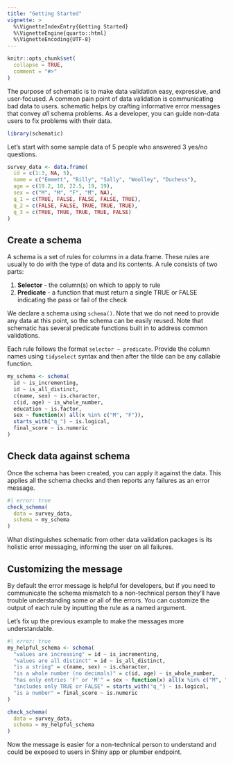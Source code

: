```yaml
---
title: "Getting Started"
vignette: >
  %\VignetteIndexEntry{Getting Started}
  %\VignetteEngine{quarto::html}
  %\VignetteEncoding{UTF-8}
---
```


```r
knitr::opts_chunk$set(
  collapse = TRUE,
  comment = "#>"
)
```

The purpose of schematic is to make data validation easy, expressive, and user-focused. A common pain point of data validation is communicating bad data to users. schematic helps by crafting informative error messages that convey *all* schema problems. As a developer, you can guide non-data users to fix problems with their data.

```r
library(schematic)
```

Let's start with some sample data of 5 people who answered 3 yes/no questions.

```r
survey_data <- data.frame(
  id = c(1:3, NA, 5),
  name = c("Emmett", "Billy", "Sally", "Woolley", "Duchess"),
  age = c(19.2, 10, 22.5, 19, 19),
  sex = c("M", "M", "F", "M", NA),
  q_1 = c(TRUE, FALSE, FALSE, FALSE, TRUE),
  q_2 = c(FALSE, FALSE, TRUE, TRUE, TRUE),
  q_3 = c(TRUE, TRUE, TRUE, TRUE, FALSE)
)
```

## Create a schema

A schema is a set of rules for columns in a data.frame. These rules are usually to do with the type of data and its contents. A rule consists of two parts:

1.  **Selector** - the column(s) on which to apply to rule
2.  **Predicate** - a function that must return a single TRUE or FALSE indicating the pass or fail of the check

We declare a schema using `schema()`. Note that we do not need to provide any data at this point, so the schema can be easily reused. Note that schematic has several predicate functions built in to address common validations.

Each rule follows the format `selector ~ predicate`. Provide the column names using `tidyselect` syntax and then after the tilde can be any callable function.

```r
my_schema <- schema(
  id ~ is_incrementing,
  id ~ is_all_distinct,
  c(name, sex) ~ is.character,
  c(id, age) ~ is_whole_number,
  education ~ is.factor,
  sex ~ function(x) all(x %in% c("M", "F")),
  starts_with("q_") ~ is.logical,
  final_score ~ is.numeric
)
```

## Check data against schema

Once the schema has been created, you can apply it against the data. This applies all the schema checks and then reports any failures as an error message.

```r
#| error: true
check_schema(
  data = survey_data,
  schema = my_schema
)
```

What distinguishes schematic from other data validation packages is its holistic error messaging, informing the user on all failures.

## Customizing the message

By default the error message is helpful for developers, but if you need to communicate the schema mismatch to a non-technical person they'll have trouble understanding some or all of the errors. You can customize the output of each rule by inputting the rule as a named argument.

Let's fix up the previous example to make the messages more understandable.

```r
#| error: true
my_helpful_schema <- schema(
  "values are increasing" = id ~ is_incrementing,
  "values are all distinct" = id ~ is_all_distinct,
  "is a string" = c(name, sex) ~ is.character,
  "is a whole number (no decimals)" = c(id, age) ~ is_whole_number,
  "has only entries 'F' or 'M'" = sex ~ function(x) all(x %in% c("M", "F")),
  "includes only TRUE or FALSE" = starts_with("q_") ~ is.logical,
  "is a number" = final_score ~ is.numeric
)

check_schema(
  data = survey_data,
  schema = my_helpful_schema
)
```

Now the message is easier for a non-technical person to understand and could be exposed to users in Shiny app or plumber endpoint.
